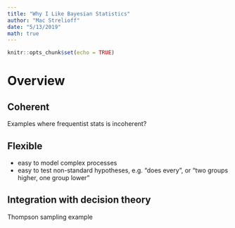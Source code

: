 ```yaml
---
title: "Why I Like Bayesian Statistics"
author: "Mac Strelioff"
date: "5/13/2019"
math: true
---
```


```r
knitr::opts_chunk$set(echo = TRUE)
```

# Overview


## Coherent

Examples where frequentist stats is incoherent?

## Flexible

- easy to model complex processes
- easy to test non-standard hypotheses, e.g. "does every", or "two groups higher, one group lower"

## Integration with decision theory

Thompson sampling example









